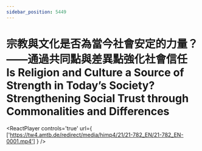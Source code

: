 ```yaml
---
sidebar_position: 5449
---
```



# 宗教與文化是否為當今社會安定的力量？ ——通過共同點與差異點強化社會信任 Is Religion and Culture a Source of Strength in Today’s Society? Strengthening Social Trust through Commonalities and Differences

<ReactPlayer controls='true' url={ ['https://tw4.amtb.de/redirect/media/himp4/21/21-782_EN/21-782_EN-0001.mp4'] } />